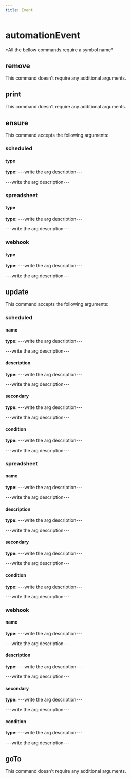 ```yaml
---
title: Event
---
```


# automationEvent


  <Callout type="error" emoji="">
   *All the bellow commands require a symbol name*
  </Callout>

## remove

This command doesn't require any additional arguments.


## print

This command doesn't require any additional arguments.


## ensure

This command accepts the following arguments:

### scheduled
#### type
**type:** ---write the arg description---

---write the arg description---

### spreadsheet
#### type
**type:** ---write the arg description---

---write the arg description---

### webhook
#### type
**type:** ---write the arg description---

---write the arg description---


## update

This command accepts the following arguments:

### scheduled
#### name
**type:** ---write the arg description---

---write the arg description---

#### description
**type:** ---write the arg description---

---write the arg description---

#### secondary
**type:** ---write the arg description---

---write the arg description---

#### condition
**type:** ---write the arg description---

---write the arg description---

### spreadsheet
#### name
**type:** ---write the arg description---

---write the arg description---

#### description
**type:** ---write the arg description---

---write the arg description---

#### secondary
**type:** ---write the arg description---

---write the arg description---

#### condition
**type:** ---write the arg description---

---write the arg description---

### webhook
#### name
**type:** ---write the arg description---

---write the arg description---

#### description
**type:** ---write the arg description---

---write the arg description---

#### secondary
**type:** ---write the arg description---

---write the arg description---

#### condition
**type:** ---write the arg description---

---write the arg description---


## goTo


This command doesn't require any additional arguments.

